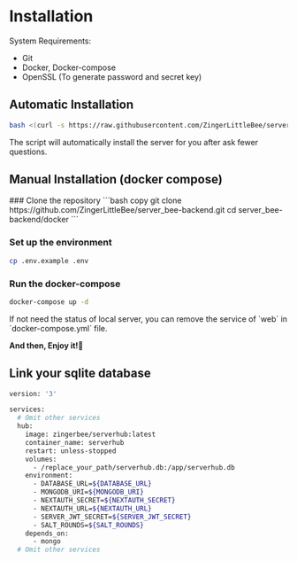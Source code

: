 # Installation


System Requirements:
- Git
- Docker, Docker-compose
- OpenSSL (To generate password and secret key)

## Automatic Installation
```bash copy
bash <(curl -s https://raw.githubusercontent.com/ZingerLittleBee/server_bee-backend/main/script/setup.sh)
```
The script will automatically install the server for you after ask fewer questions.

## Manual Installation (docker compose)
<Steps>
### Clone the repository
```bash copy
git clone https://github.com/ZingerLittleBee/server_bee-backend.git
cd server_bee-backend/docker
```

### Set up the environment
```bash copy
cp .env.example .env
```

### Run the docker-compose
```bash copy
docker-compose up -d
```
</Steps>

<Callout type="info">
    If not need the status of local server, you can remove the service of `web` in `docker-compose.yml` file.
</Callout>

**And then, Enjoy it!🎉**

## Link your sqlite database
```bash copy {9-10}
version: '3'

services:
  # Omit other services
  hub:
    image: zingerbee/serverhub:latest
    container_name: serverhub
    restart: unless-stopped
    volumes:
      - /replace_your_path/serverhub.db:/app/serverhub.db
    environment:
      - DATABASE_URL=${DATABASE_URL}
      - MONGODB_URI=${MONGODB_URI}
      - NEXTAUTH_SECRET=${NEXTAUTH_SECRET}
      - NEXTAUTH_URL=${NEXTAUTH_URL}
      - SERVER_JWT_SECRET=${SERVER_JWT_SECRET}
      - SALT_ROUNDS=${SALT_ROUNDS}
    depends_on:
      - mongo
  # Omit other services
```
